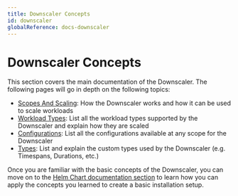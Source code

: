 ```yaml
---
title: Downscaler Concepts
id: downscaler
globalReference: docs-downscaler
---
```



# Downscaler Concepts

This section covers the main documentation of the Downscaler. The following pages will go in depth on the following
topics:

- [Scopes And Scaling](ref:docs-scopes): How the Downscaler works and how it can be used to scale workloads
- [Workload Types](ref:docs-workload-types): List all the workload types supported by the Downscaler and explain how
they are scaled
- [Configurations](ref:docs-configurations): List all the configurations available at any scope for the Downscaler
- [Types](ref:docs-types): List and explain the custom types used by the Downscaler (e.g. Timespans, Durations, etc.)

Once you are familiar with the basic concepts of the Downscaler, you can move on to the
[Helm Chart documentation section](ref:docs-helm) to learn how you can apply the concepts you learned to create a basic
installation setup.

<DocCardList />
